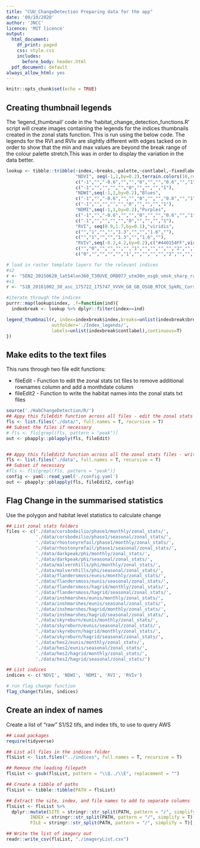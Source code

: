 ```yaml
---
title: "CUU_ChangeDetection Preparing data for the app"
date: '09/10/2020'
author: 'JNCC'
licence: 'MIT licence'
output:
  html_document:
    df_print: paged
    css: style.css
    includes:
      before_body: header.html
  pdf_document: default
always_allow_html: yes
---
```


```r
knitr::opts_chunk$set(echo = TRUE)

```

## Creating thumbnail legends

The 'legend_thumbnail' code in the 'habitat_change_detection_functions.R' script will create images containing the legends for the indices thumbnails created in the zonal stats function. This is run using the below code. The legends for the RVI and RVIv are slightly different with edges tacked on in order to show that the min and max values are beyond the break range of the colour palette stretch.This was in order to display the variation in the data better.

```r

lookup <- tibble::tribble(~index,~breaks,~palette,~contlabel,~fixedlabel,
                          "NDVI", seq(-1,1,by=0.2),terrain.colors(10,rev=T),
                          c("-1","","-0.6","","","0","","","0.6","","1"),
                          c("-1","","","","","0","","","","1"),
                          "NDWI",seq(-1,1,by=0.2),"Blues",
                          c("-1","","-0.6","","","0","","","0.6","","1"),
                          c("-1","","","","","0","","","","1"),
                          "NDMI",seq(-1,1,by=0.2),"Purples",
                          c("-1","","-0.6","","","0","","","0.6","","1"),
                          c("-1","","","","","0","","","","1"),
                          "RVI", seq(0.9,1.7,by=0.1),"viridis",
                          c("","1","","","1.3","","","1.6",""),
                          c("","1","","","1.3","","1.6",""),
                          "RVIv",seq(-0.2,4.2,by=0.2),c("#440154FF",viridis(10),"#FDE725FF"),
                          c("","0","","","","","1","","","","","2","","","","","3","","","","","4",""), 
                          c("0","","","","","1","","","","","2","","","","","3","","","","","4","","","","5"))

# load in raster template layers for the relevant indices
#s2
r <- "SEN2_20150628_lat54lon368_T30UVE_ORB077_utm30n_osgb_vmsk_sharp_rad_srefdem_stdsref_CorsBodeilio_msk_NDVI.tif"
#s1
r <- "S1B_20161002_30_asc_175722_175747_VVVH_G0_GB_OSGB_RTCK_SpkRL_CorsBodeilio_RVI.tif"

#iterate through the indices
purrr::map(lookup$index, .f=function(ind){
  indexbreak <- lookup %>% dplyr::filter(index==ind)

legend_thumbnail(r, index=indexbreak$index,breaks=unlist(indexbreak$breaks),palette=unlist(indexbreak$palette),
                 outfolder='./Index_legends/',
                 labels=unlist(indexbreak$contlabel),continuous=T)
})


```


## Make edits to the text files

This runs through two file edit functions:

* fileEdit - Function to edit the zonal stats txt files to remove additional rownames column and add a monthdate column
* fileEdit2 - Function to write the habitat names into the zonal stats txt files


```r
source('./HabChangeDetection/R/')
## Appy this fileEdit function across all files - edit the zonal stats txt files to Remove the additional rownames column and add in the monthdate column if it's missing
fls <- list.files("./data/", full.names = T, recursive = T)
## Subset the files if necessary
# fls <- fls[grepl(fls, pattern = "peak")]
out <- pbapply::pblapply(fls, fileEdit)


## Appy this fileEdit2 function across all the zonal stats files - writes the habitat names into the zonal stats txt files
fls <- list.files("./data", full.names = T, recursive = T)
## Subset if necessary
#fls <- fls[grepl(fls, pattern = "peak")]
config <- yaml::read_yaml('./config.yaml')
out <- pbapply::pblapply(fls, fileEdit2, config)

```


## Flag Change in the summarised statistics

Use the polygon and habitat level statistics to calculate change

```r

## List zonal stats folders
files <- c('./data/corsbodeilio/phase1/monthly/zonal_stats/',
           './data/corsbodeilio/phase1/seasonal/zonal_stats/',
           './data/rhostonyrefail/phase1/monthly/zonal_stats/',
           './data/rhostonyrefail/phase1/seasonal/zonal_stats/',
           './data/darkpeak/phi/monthly/zonal_stats/',
           './data/darkpeak/phi/seasonal/zonal_stats/',
           './data/malvernhills/phi/monthly/zonal_stats/',
           './data/malvernhills/phi/seasonal/zonal_stats/',
           './data/flandersmoss/eunis/monthly/zonal_stats/',
           './data/flandersmoss/eunis/seasonal/zonal_stats/',
           './data/flandersmoss/hagrid/monthly/zonal_stats/',
           './data/flandersmoss/hagrid/seasonal/zonal_stats/',
           './data/inshmarshes/eunis/monthly/zonal_stats/',
           './data/inshmarshes/eunis/seasonal/zonal_stats/',
           './data/inshmarshes/hagrid/monthly/zonal_stats/',
           './data/inshmarshes/hagrid/seasonal/zonal_stats/',
           './data/skyreburn/eunis/monthly/zonal_stats/',
           './data/skyreburn/eunis/seasonal/zonal_stats/',
           './data/skyreburn/hagrid/monthly/zonal_stats/',
           './data/skyreburn/hagrid/seasonal/zonal_stats/',
           './data/hes2/eunis/monthly/zonal_stats/',
           './data/hes2/eunis/seasonal/zonal_stats/',
           './data/hes2/hagrid/monthly/zonal_stats/',
           './data/hes2/hagrid/seasonal/zonal_stats/')

## List indices
indices <- c('NDVI', 'NDWI', 'NDMI', 'RVI', 'RVIv')

# run flag change function
flag_change(files, indices)

```

## Create an index of names

Create a list of “raw” S1/S2 tifs, and index tifs, to use to query AWS

```r
## Load packages
require(tidyverse)

## List all files in the indices folder
flsList <- list.files("../indices", full.names = T, recursive = T)

## Remove the leading filepath
flsList <- gsub(flsList, pattern = "\\Q../\\E", replacement = "")

## Create a tibble of paths
flsList <- tibble::tibble(PATH = flsList)

## Extract the site, index, and file names to add to separate columns
flsList <- flsList %>%
  dplyr::mutate(SITE = stringr::str_split(PATH, pattern = "/", simplify = T)[,2],
         INDEX = stringr::str_split(PATH, pattern = "/", simplify = T)[,4],
         FILE = stringr::str_split(PATH, pattern = "/", simplify = T)[,5])

## Write the list of imagery out
readr::write_csv(flsList, "./imageryList.csv")


```

